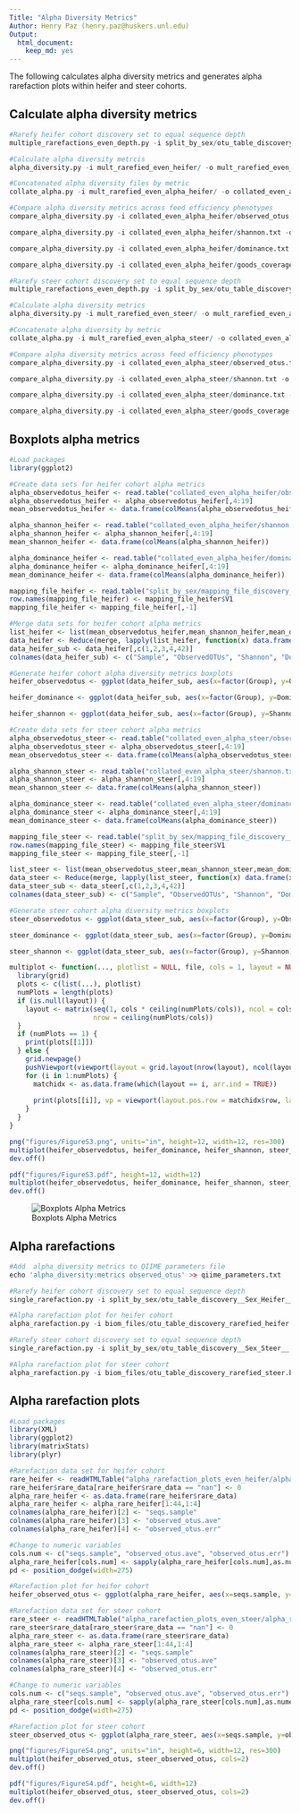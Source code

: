 ```yaml
---
Title: "Alpha Diversity Metrics"
Author: Henry Paz (henry.paz@huskers.unl.edu)
Output:
  html_document:
    keep_md: yes
---
```


The following calculates alpha diversity metrics and generates alpha rarefaction plots within heifer and steer cohorts.

## Calculate alpha diversity metrics

```r
#Rarefy heifer cohort discovery set to equal sequence depth
multiple_rarefactions_even_depth.py -i split_by_sex/otu_table_discovery__Sex_Heifer__.biom -o mult_rarefied_even_heifer -d 9081 -n 15 

#Calculate alpha diversity metrcis
alpha_diversity.py -i mult_rarefied_even_heifer/ -o mult_rarefied_even_alpha_heifer/ -m observed_otus,shannon,dominance,goods_coverage

#Concatenated alpha diversity files by metric
collate_alpha.py -i mult_rarefied_even_alpha_heifer/ -o collated_even_alpha_heifer/

#Compare alpha diversity metrics across feed efficiency phenotypes
compare_alpha_diversity.py -i collated_even_alpha_heifer/observed_otus.txt -o alpha_observed_otus_heifer -m split_by_sex/mapping_file_discovery__Sex_Heifer__.txt -c Group -d 9081 -p fdr

compare_alpha_diversity.py -i collated_even_alpha_heifer/shannon.txt -o alpha_shannon_heifer -m split_by_sex/mapping_file_discovery__Sex_Heifer__.txt -c Group -d 9081 -p fdr

compare_alpha_diversity.py -i collated_even_alpha_heifer/dominance.txt -o alpha_dominance_heifer -m split_by_sex/mapping_file_discovery__Sex_Heifer__.txt -c Group -d 9081 -p fdr

compare_alpha_diversity.py -i collated_even_alpha_heifer/goods_coverage.txt -o alpha_goods_heifer -m split_by_sex/mapping_file_discovery__Sex_Heifer__.txt -c Group -d 9081 -p fdr

#Rarefy steer cohort discovery set to equal sequence depth
multiple_rarefactions_even_depth.py -i split_by_sex/otu_table_discovery__Sex_Steer__.biom -o mult_rarefied_even_steer -d 12430 -n 8

#Calculate alpha diversity metrics
alpha_diversity.py -i mult_rarefied_even_steer/ -o mult_rarefied_even_alpha_steer/ -m observed_otus,shannon,dominance,goods_coverage

#Concatenate alpha diversity by metric
collate_alpha.py -i mult_rarefied_even_alpha_steer/ -o collated_even_alpha_steer/

#Compare alpha diversity metrics across feed efficiency phenotypes
compare_alpha_diversity.py -i collated_even_alpha_steer/observed_otus.txt -o alpha_observed_otus_steer -m split_by_sex/mapping_file_discovery__Sex_Steer__.txt -c Group -d 12430 -p fdr

compare_alpha_diversity.py -i collated_even_alpha_steer/shannon.txt -o alpha_shannon_steer -m split_by_sex/mapping_file_discovery__Sex_Steer__.txt -c Group -d 12430 -p fdr

compare_alpha_diversity.py -i collated_even_alpha_steer/dominance.txt -o alpha_dominance_steer -m split_by_sex/mapping_file_discovery__Sex_Steer__.txt -c Group -d 12430 -p fdr 

compare_alpha_diversity.py -i collated_even_alpha_steer/goods_coverage.txt -o alpha_goods_steer -m split_by_sex/mapping_file_discovery__Sex_Steer__.txt -c Group -d 12430 -p fdr
```

## Boxplots alpha metrics

```r
#Load packages
library(ggplot2)

#Create data sets for heifer cohort alpha metrics 
alpha_observedotus_heifer <- read.table("collated_even_alpha_heifer/observed_otus.txt", sep="\t", header=T, stringsAsFactors=F)
alpha_observedotus_heifer <- alpha_observedotus_heifer[,4:19]
mean_observedotus_heifer <- data.frame(colMeans(alpha_observedotus_heifer))

alpha_shannon_heifer <- read.table("collated_even_alpha_heifer/shannon.txt", sep="\t", header=T, stringsAsFactors=F)
alpha_shannon_heifer <- alpha_shannon_heifer[,4:19]
mean_shannon_heifer <- data.frame(colMeans(alpha_shannon_heifer))

alpha_dominance_heifer <- read.table("collated_even_alpha_heifer/dominance.txt", sep="\t", header=T, stringsAsFactors=F)
alpha_dominance_heifer <- alpha_dominance_heifer[,4:19]
mean_dominance_heifer <- data.frame(colMeans(alpha_dominance_heifer))

mapping_file_heifer <- read.table("split_by_sex/mapping_file_discovery__Sex_Heifer__.txt", sep="\t", header=F, stringsAsFactors=F)
row.names(mapping_file_heifer) <- mapping_file_heifer$V1
mapping_file_heifer <- mapping_file_heifer[,-1]

#Merge data sets for heifer cohort alpha metrics 
list_heifer <- list(mean_observedotus_heifer,mean_shannon_heifer,mean_dominance_heifer,mapping_file_heifer)
data_heifer <- Reduce(merge, lapply(list_heifer, function(x) data.frame(x, rn = row.names(x))))
data_heifer_sub <- data_heifer[,c(1,2,3,4,42)]
colnames(data_heifer_sub) <- c("Sample", "ObservedOTUs", "Shannon", "Dominance","Group")

#Generate heifer cohort alpha diversity metrics boxplots
heifer_observedotus <- ggplot(data_heifer_sub, aes(x=factor(Group), y=ObservedOTUs)) + geom_boxplot() + geom_jitter() + labs(title="Heifer", x="", y="Observed OTUs") + theme(plot.title=element_text(color="black", size=14, face="bold", hjust=0.5), axis.line.x=element_blank(), axis.line.y=element_line(color="black", size=1), axis.ticks=element_line(color="black"), axis.text.x=element_blank(), axis.text.y=element_text(color="black", size=12, face="bold"), axis.title=element_text(color="black", size=12, face="bold")) + stat_summary(fun.y="mean", geom="point", shape=23, size=3, fill="black")

heifer_dominance <- ggplot(data_heifer_sub, aes(x=factor(Group), y=Dominance)) + geom_boxplot() + geom_jitter() + labs(title="", x="", y="Dominance") + theme(plot.title=element_blank(), axis.line.x=element_blank(), axis.line.y=element_line(color="black", size=1), axis.ticks=element_line(color="black"), axis.text.x=element_blank(), axis.text.y=element_text(color="black", size=12, face="bold"), axis.title=element_text(color="black", size=12, face="bold")) + stat_summary(fun.y="mean", geom="point", shape=23, size=3, fill="black")

heifer_shannon <- ggplot(data_heifer_sub, aes(x=factor(Group), y=Shannon)) + geom_boxplot() + geom_jitter() + labs(title="", x="Feed Efficiency Phenotype", y="Shannon") + theme(plot.title=element_blank(), axis.line=element_line(color="black", size=1), axis.ticks=element_line(color="black"), axis.text=element_text(color="black", size=12, face="bold"), axis.title = element_text(color="black", size=12, face="bold")) + stat_summary(fun.y="mean", geom="point", shape=23, size=3, fill="black")

#Create data sets for steer cohort alpha metrics 
alpha_observedotus_steer <- read.table("collated_even_alpha_steer/observed_otus.txt", sep="\t", header=T, stringsAsFactors=F)
alpha_observedotus_steer <- alpha_observedotus_steer[,4:19]
mean_observedotus_steer <- data.frame(colMeans(alpha_observedotus_steer))

alpha_shannon_steer <- read.table("collated_even_alpha_steer/shannon.txt", sep="\t", header=T,  stringsAsFactors=F)
alpha_shannon_steer <- alpha_shannon_steer[,4:19]
mean_shannon_steer <- data.frame(colMeans(alpha_shannon_steer))

alpha_dominance_steer <- read.table("collated_even_alpha_steer/dominance.txt", sep="\t", header=T,  stringsAsFactors=F)
alpha_dominance_steer <- alpha_dominance_steer[,4:19]
mean_dominance_steer <- data.frame(colMeans(alpha_dominance_steer))

mapping_file_steer <- read.table("split_by_sex/mapping_file_discovery__Sex_Steer__.txt", sep="\t", header=F, stringsAsFactors=F)
row.names(mapping_file_steer) <- mapping_file_steer$V1
mapping_file_steer <- mapping_file_steer[,-1]

list_steer <- list(mean_observedotus_steer,mean_shannon_steer,mean_dominance_steer,mapping_file_steer)
data_steer <- Reduce(merge, lapply(list_steer, function(x) data.frame(x, rn = row.names(x))))
data_steer_sub <- data_steer[,c(1,2,3,4,42)]
colnames(data_steer_sub) <- c("Sample", "ObservedOTUs", "Shannon", "Dominance","Group")

#Generate steer cohort alpha diversity metrics boxplots
steer_observedotus <- ggplot(data_steer_sub, aes(x=factor(Group), y=ObservedOTUs)) + geom_boxplot() + geom_jitter() + labs(title="Steer", x="", y="Observed OTUs") + theme(plot.title=element_text(color="black", size=14, face="bold", hjust=0.5), axis.line.x=element_blank(), axis.line.y=element_line(color="black", size=1), axis.ticks=element_line(color="black"), axis.text.x=element_blank(), axis.text.y=element_text(color="black", size=12, face="bold"), axis.title=element_text(color="black", size=12, face="bold")) + stat_summary(fun.y="mean", geom="point", shape=23, size=3, fill="black")

steer_dominance <- ggplot(data_steer_sub, aes(x=factor(Group), y=Dominance)) + geom_boxplot() + geom_jitter() + labs(title="", x="", y="Dominance") + theme(plot.title=element_blank(), axis.line.x=element_blank(), axis.line.y=element_line(color="black", size=1), axis.ticks=element_line(color="black"), axis.text.x=element_blank(), axis.text.y=element_text(color="black", size=12, face="bold"), axis.title=element_text(color="black", size=12, face="bold")) + stat_summary(fun.y="mean", geom="point", shape=23, size=3, fill="black")

steer_shannon <- ggplot(data_steer_sub, aes(x=factor(Group), y=Shannon)) + geom_boxplot() + geom_jitter() + labs(title="", x="Feed Efficiency Phenotype", y="Shannon") + theme(plot.title=element_blank(), axis.line=element_line(color="black", size=1), axis.ticks=element_line(color="black"), axis.text=element_text(color="black", size=12, face="bold"), axis.title = element_text(color="black", size=12, face="bold")) + stat_summary(fun.y="mean", geom="point", shape=23, size=3, fill="black")

multiplot <- function(..., plotlist = NULL, file, cols = 1, layout = NULL) {
  library(grid)
  plots <- c(list(...), plotlist)
  numPlots = length(plots)
  if (is.null(layout)) {
    layout <- matrix(seq(1, cols * ceiling(numPlots/cols)), ncol = cols, 
                     nrow = ceiling(numPlots/cols))
  }
  if (numPlots == 1) {
    print(plots[[1]])
  } else {
    grid.newpage()
    pushViewport(viewport(layout = grid.layout(nrow(layout), ncol(layout))))
    for (i in 1:numPlots) {
      matchidx <- as.data.frame(which(layout == i, arr.ind = TRUE))
      
      print(plots[[i]], vp = viewport(layout.pos.row = matchidx$row, layout.pos.col = matchidx$col))
    }
  }
}

png("figures/FigureS3.png", units="in", height=12, width=12, res=300)
multiplot(heifer_observedotus, heifer_dominance, heifer_shannon, steer_observedotus, steer_dominance, steer_shannon, cols=2)
dev.off()

pdf("figures/FigureS3.pdf", height=12, width=12)
multiplot(heifer_observedotus, heifer_dominance, heifer_shannon, steer_observedotus, steer_dominance, steer_shannon, cols=2)
dev.off()
```
![Boxplots Alpha Metrics](figures/FigureS3.png)

## Alpha rarefactions

```r
#Add  alpha_diversity metrics to QIIME parameters file
echo 'alpha_diversity:metrics observed_otus' >> qiime_parameters.txt

#Rarefy heifer cohort discovery set to equal sequence depth
single_rarefaction.py -i split_by_sex/otu_table_discovery__Sex_Heifer__.biom -d 9081 -o biom_files/otu_table_discovery_rarefied_heifer.biom

#Alpha rarefaction plot for heifer cohort
alpha_rarefaction.py -i biom_files/otu_table_discovery_rarefied_heifer.biom -o alpha_rarefaction_plots_even_heifer -m split_by_sex/mapping_file_discovery__Sex_Heifer__.txt --min_rare_depth 1 -n 10 -p qiime_parameters.txt 

#Rarefy steer cohort discovery set to equal sequence depth
single_rarefaction.py -i split_by_sex/otu_table_discovery__Sex_Steer__.biom -d 12430 -o biom_files/otu_table_discovery_rarefied_steer.biom

#Alpha rarefaction plot for steer cohort
alpha_rarefaction.py -i biom_files/otu_table_discovery_rarefied_steer.biom -o alpha_rarefaction_plots_even_steer -m split_by_sex/mapping_file_discovery__Sex_Steer__.txt --min_rare_depth 1 -n 10 -p qiime_parameters.txt 
```

## Alpha rarefaction plots

```r
#Load packages
library(XML)
library(ggplot2)
library(matrixStats)
library(plyr)

#Rarefaction data set for heifer cohort
rare_heifer <- readHTMLTable("alpha_rarefaction_plots_even_heifer/alpha_rarefaction_plots/rarefaction_plots.html", stringsAsFactors = F)
rare_heifer$rare_data[rare_heifer$rare_data == "nan"] <- 0
alpha_rare_heifer <- as.data.frame(rare_heifer$rare_data)
alpha_rare_heifer <- alpha_rare_heifer[1:44,1:4]
colnames(alpha_rare_heifer)[2] <- "seqs.sample"
colnames(alpha_rare_heifer)[3] <- "observed_otus.ave"
colnames(alpha_rare_heifer)[4] <- "observed_otus.err"

#Change to numeric variables
cols.num <- c("seqs.sample", "observed_otus.ave", "observed_otus.err")
alpha_rare_heifer[cols.num] <- sapply(alpha_rare_heifer[cols.num],as.numeric)
pd <- position_dodge(width=275)

#Rarefaction plot for heifer cohort
heifer_observed_otus <- ggplot(alpha_rare_heifer, aes(x=seqs.sample, y=observed_otus.ave, color=Group, ymin=observed_otus.ave - observed_otus.err, ymax=observed_otus.ave + observed_otus.err)) + geom_line(position=pd, size=1) + geom_pointrange(position=pd) + labs(title="Heifer", x="Sequences per Sample", y = "Observed OTUs") + theme(plot.title=element_text(color="black", size=12, face="bold"), axis.line=element_line(color="black", size=1), axis.ticks=element_line(color="black"), axis.text=element_text(color="black", size=12, face="bold"), axis.title=element_text(color="black", size=12, face="bold"), legend.title = element_blank(), legend.text=element_text(face="bold")) + scale_colour_manual(values=c("#FF00FF", "#FF0000", "#000080", "#008000")) 

#Rarefaction data set for steer cohort
rare_steer <- readHTMLTable("alpha_rarefaction_plots_even_steer/alpha_rarefaction_plots/rarefaction_plots.html", stringsAsFactors = F)
rare_steer$rare_data[rare_steer$rare_data == "nan"] <- 0
alpha_rare_steer <- as.data.frame(rare_steer$rare_data)
alpha_rare_steer <- alpha_rare_steer[1:44,1:4]
colnames(alpha_rare_steer)[2] <- "seqs.sample"
colnames(alpha_rare_steer)[3] <- "observed_otus.ave"
colnames(alpha_rare_steer)[4] <- "observed_otus.err"

#Change to numeric variables
cols.num <- c("seqs.sample", "observed_otus.ave", "observed_otus.err")
alpha_rare_steer[cols.num] <- sapply(alpha_rare_steer[cols.num],as.numeric)
pd <- position_dodge(width=275)

#Rarefaction plot for steer cohort
steer_observed_otus <- ggplot(alpha_rare_steer, aes(x=seqs.sample, y=observed_otus.ave, color=Group, ymin=observed_otus.ave - observed_otus.err, ymax=observed_otus.ave + observed_otus.err)) + geom_line(position=pd, size=1) + geom_pointrange(position=pd) + labs(title="steer", x="Sequences per Sample", y = "Observed OTUs") + theme(plot.title=element_text(color="black", size=12, face="bold"), axis.line=element_line(color="black", size=1), axis.ticks=element_line(color="black"), axis.text=element_text(color="black", size=12, face="bold"), axis.title=element_text(color="black", size=12, face="bold"), legend.title = element_blank(), legend.text=element_text(face="bold")) + scale_colour_manual(values=c("#FF00FF", "#FF0000", "#000080", "#008000")) 

png("figures/FigureS4.png", units="in", height=6, width=12, res=300)
multiplot(heifer_observed_otus, steer_observed_otus, cols=2)
dev.off()

pdf("figures/FigureS4.pdf", height=6, width=12)
multiplot(heifer_observed_otus, steer_observed_otus, cols=2)
dev.off()
```